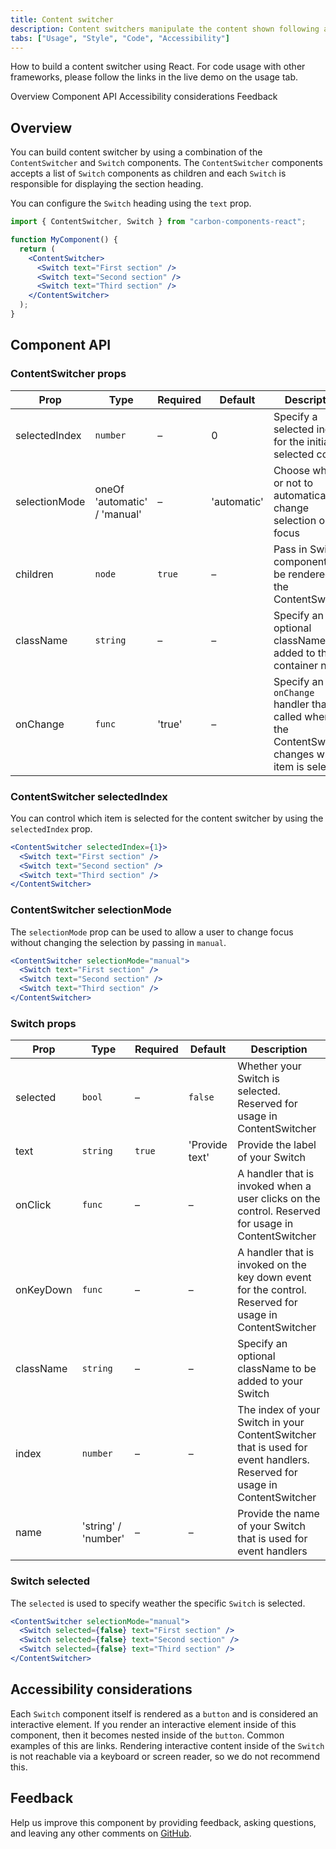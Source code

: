 ```yaml
---
title: Content switcher
description: Content switchers manipulate the content shown following an exclusive or “either/or” pattern. It is used to toggle between two or more content sections within the same space on screen.
tabs: ["Usage", "Style", "Code", "Accessibility"]
---
```


<PageDescription>

How to build a content switcher using React. For code usage with other frameworks, please follow the links in the live demo on the usage tab.

</PageDescription>

<AnchorLinks>

<AnchorLink>Overview</AnchorLink>
<AnchorLink>Component API</AnchorLink>
<AnchorLink>Accessibility considerations</AnchorLink>
<AnchorLink>Feedback</AnchorLink>

</AnchorLinks>

## Overview

You can build content switcher by using a combination of the `ContentSwitcher` and `Switch` components. The `ContentSwitcher` components accepts a list of `Switch` components as children and each `Switch` is responsible for displaying the section heading.

You can configure the `Switch` heading using the `text` prop.

```jsx
import { ContentSwitcher, Switch } from "carbon-components-react";

function MyComponent() {
  return (
    <ContentSwitcher>
      <Switch text="First section" />
      <Switch text="Second section" />
      <Switch text="Third section" />
    </ContentSwitcher>
  );
}
```

## Component API

### ContentSwitcher props

| Prop          | Type                         | Required | Default     | Description                                                                                              |
| ------------- | ---------------------------- | -------- | ----------- | -------------------------------------------------------------------------------------------------------- |
| selectedIndex | `number`                     | –        | 0           | Specify a selected index for the initially selected content                                              |
| selectionMode | oneOf 'automatic' / 'manual' | –        | 'automatic' | Choose whether or not to automatically change selection on focus                                         |
| children      | `node`                       | `true`   | –           | Pass in Switch components to be rendered in the ContentSwitcher                                          |
| className     | `string`                     | –        | –           | Specify an optional className to be added to the container node                                          |
| onChange      | `func`                       | 'true'   | –           | Specify an `onChange` handler that is called whenever the ContentSwitcher changes which item is selected |

### ContentSwitcher selectedIndex

You can control which item is selected for the content switcher by using the `selectedIndex` prop.

```jsx
<ContentSwitcher selectedIndex={1}>
  <Switch text="First section" />
  <Switch text="Second section" />
  <Switch text="Third section" />
</ContentSwitcher>
```

### ContentSwitcher selectionMode

The `selectionMode` prop can be used to allow a user to change focus without changing the selection by passing in `manual`.

```jsx
<ContentSwitcher selectionMode="manual">
  <Switch text="First section" />
  <Switch text="Second section" />
  <Switch text="Third section" />
</ContentSwitcher>
```

### Switch props

| Prop      | Type                | Required | Default        | Description                                                                                                             |
| --------- | ------------------- | -------- | -------------- | ----------------------------------------------------------------------------------------------------------------------- |
| selected  | `bool`              | –        | `false`        | Whether your Switch is selected. Reserved for usage in ContentSwitcher                                                  |
| text      | `string`            | `true`   | 'Provide text' | Provide the label of your Switch                                                                                        |
| onClick   | `func`              | –        | –              | A handler that is invoked when a user clicks on the control. Reserved for usage in ContentSwitcher                      |
| onKeyDown | `func`              | –        | –              | A handler that is invoked on the key down event for the control. Reserved for usage in ContentSwitcher                  |
| className | `string`            | –        | –              | Specify an optional className to be added to your Switch                                                                |
| index     | `number`            | –        | –              | The index of your Switch in your ContentSwitcher that is used for event handlers. Reserved for usage in ContentSwitcher |
| name      | 'string' / 'number' | –        | –              | Provide the name of your Switch that is used for event handlers                                                         |

### Switch selected

The `selected` is used to specify weather the specific `Switch` is selected.

```jsx
<ContentSwitcher selectionMode="manual">
  <Switch selected={false} text="First section" />
  <Switch selected={false} text="Second section" />
  <Switch selected={false} text="Third section" />
</ContentSwitcher>
```

## Accessibility considerations

Each `Switch` component itself is rendered as a `button` and is considered an interactive element. If you render an interactive element inside of this component, then it becomes nested inside of the `button`. Common examples of this are links. Rendering interactive content inside of the `Switch` is not reachable via a keyboard or screen reader, so we do not recommend this.

## Feedback

Help us improve this component by providing feedback, asking questions, and leaving any other comments on [GitHub](https://github.com/carbon-design-system/carbon-website/issues/new?assignees=&labels=feedback&template=feedback.md).
